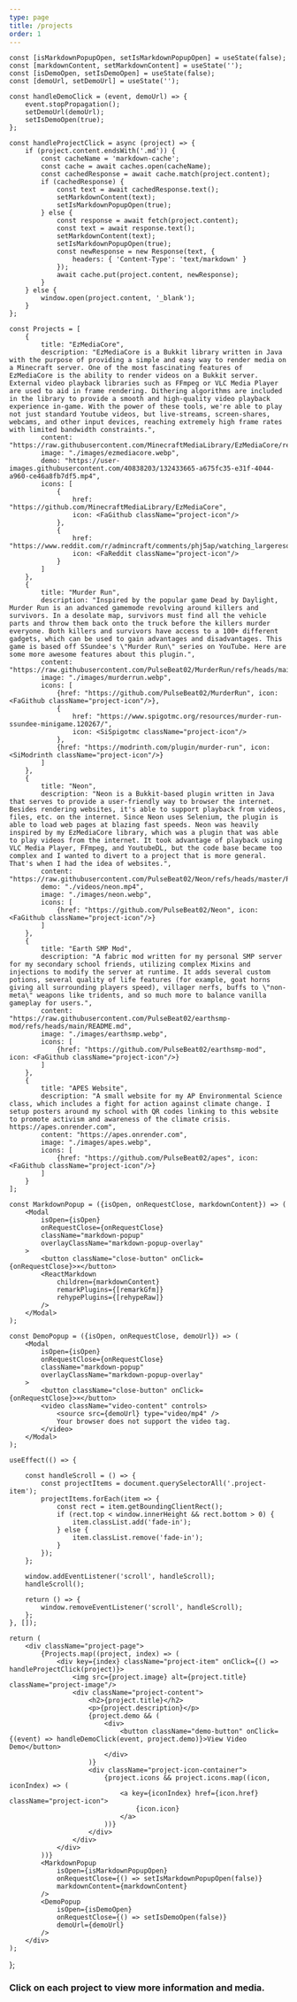 ```yaml
---
type: page
title: /projects
order: 1
---
```




    const [isMarkdownPopupOpen, setIsMarkdownPopupOpen] = useState(false);
    const [markdownContent, setMarkdownContent] = useState('');
    const [isDemoOpen, setIsDemoOpen] = useState(false);
    const [demoUrl, setDemoUrl] = useState('');

    const handleDemoClick = (event, demoUrl) => {
        event.stopPropagation();
        setDemoUrl(demoUrl);
        setIsDemoOpen(true);
    };

    const handleProjectClick = async (project) => {
        if (project.content.endsWith('.md')) {
            const cacheName = 'markdown-cache';
            const cache = await caches.open(cacheName);
            const cachedResponse = await cache.match(project.content);
            if (cachedResponse) {
                const text = await cachedResponse.text();
                setMarkdownContent(text);
                setIsMarkdownPopupOpen(true);
            } else {
                const response = await fetch(project.content);
                const text = await response.text();
                setMarkdownContent(text);
                setIsMarkdownPopupOpen(true);
                const newResponse = new Response(text, {
                    headers: { 'Content-Type': 'text/markdown' }
                });
                await cache.put(project.content, newResponse);
            }
        } else {
            window.open(project.content, '_blank');
        }
    };

    const Projects = [
        {
            title: "EzMediaCore",
            description: "EzMediaCore is a Bukkit library written in Java with the purpose of providing a simple and easy way to render media on a Minecraft server. One of the most fascinating features of EzMediaCore is the ability to render videos on a Bukkit server. External video playback libraries such as FFmpeg or VLC Media Player are used to aid in frame rendering. Dithering algorithms are included in the library to provide a smooth and high-quality video playback experience in-game. With the power of these tools, we're able to play not just standard Youtube videos, but live-streams, screen-shares, webcams, and other input devices, reaching extremely high frame rates with limited bandwidth constraints.",
            content: "https://raw.githubusercontent.com/MinecraftMediaLibrary/EzMediaCore/refs/heads/master/README.md",
            image: "./images/ezmediacore.webp",
            demo: "https://user-images.githubusercontent.com/40838203/132433665-a675fc35-e31f-4044-a960-ce46a8fb7df5.mp4",
            icons: [
                {
                    href: "https://github.com/MinecraftMediaLibrary/EzMediaCore",
                    icon: <FaGithub className="project-icon"/>
                },
                {
                    href: "https://www.reddit.com/r/admincraft/comments/phj5ap/watching_largeresolution_videos_in_minecraft/",
                    icon: <FaReddit className="project-icon"/>
                }
            ]
        },
        {
            title: "Murder Run",
            description: "Inspired by the popular game Dead by Daylight, Murder Run is an advanced gamemode revolving around killers and survivors. In a desolate map, survivors must find all the vehicle parts and throw them back onto the truck before the killers murder everyone. Both killers and survivors have access to a 100+ different gadgets, which can be used to gain advantages and disadvantages. This game is based off SSundee's \"Murder Run\" series on YouTube. Here are some more awesome features about this plugin.",
            content: "https://raw.githubusercontent.com/PulseBeat02/MurderRun/refs/heads/main/README.md",
            image: "./images/murderrun.webp",
            icons: [
                {href: "https://github.com/PulseBeat02/MurderRun", icon: <FaGithub className="project-icon"/>},
                {
                    href: "https://www.spigotmc.org/resources/murder-run-ssundee-minigame.120267/",
                    icon: <SiSpigotmc className="project-icon"/>
                },
                {href: "https://modrinth.com/plugin/murder-run", icon: <SiModrinth className="project-icon"/>}
            ]
        },
        {
            title: "Neon",
            description: "Neon is a Bukkit-based plugin written in Java that serves to provide a user-friendly way to browser the internet. Besides rendering websites, it's able to support playback from videos, files, etc. on the internet. Since Neon uses Selenium, the plugin is able to load web pages at blazing fast speeds. Neon was heavily inspired by my EzMediaCore library, which was a plugin that was able to play videos from the internet. It took advantage of playback using VLC Media Player, FFmpeg, and YoutubeDL, but the code base became too complex and I wanted to divert to a project that is more general. That's when I had the idea of websites.",
            content: "https://raw.githubusercontent.com/PulseBeat02/Neon/refs/heads/master/README.md",
            demo: "./videos/neon.mp4",
            image: "./images/neon.webp",
            icons: [
                {href: "https://github.com/PulseBeat02/Neon", icon: <FaGithub className="project-icon"/>}
            ]
        },
        {
            title: "Earth SMP Mod",
            description: "A fabric mod written for my personal SMP server for my secondary school friends, utilizing complex Mixins and injections to modify the server at runtime. It adds several custom potions, several quality of life features (for example, goat horns giving all surrounding players speed), villager nerfs, buffs to \"non-meta\" weapons like tridents, and so much more to balance vanilla gameplay for users.",
            content: "https://raw.githubusercontent.com/PulseBeat02/earthsmp-mod/refs/heads/main/README.md",
            image: "./images/earthsmp.webp",
            icons: [
                {href: "https://github.com/PulseBeat02/earthsmp-mod", icon: <FaGithub className="project-icon"/>}
            ]
        },
        {
            title: "APES Website",
            description: "A small website for my AP Environmental Science class, which includes a fight for action against climate change. I setup posters around my school with QR codes linking to this website to promote activism and awareness of the climate crisis. https://apes.onrender.com",
            content: "https://apes.onrender.com",
            image: "./images/apes.webp",
            icons: [
                {href: "https://github.com/PulseBeat02/apes", icon: <FaGithub className="project-icon"/>}
            ]
        }
    ];

    const MarkdownPopup = ({isOpen, onRequestClose, markdownContent}) => (
        <Modal
            isOpen={isOpen}
            onRequestClose={onRequestClose}
            className="markdown-popup"
            overlayClassName="markdown-popup-overlay"
        >
            <button className="close-button" onClick={onRequestClose}>×</button>
            <ReactMarkdown
                children={markdownContent}
                remarkPlugins={[remarkGfm]}
                rehypePlugins={[rehypeRaw]}
            />
        </Modal>
    );

    const DemoPopup = ({isOpen, onRequestClose, demoUrl}) => (
        <Modal
            isOpen={isOpen}
            onRequestClose={onRequestClose}
            className="markdown-popup"
            overlayClassName="markdown-popup-overlay"
        >
            <button className="close-button" onClick={onRequestClose}>×</button>
            <video className="video-content" controls>
                <source src={demoUrl} type="video/mp4" />
                Your browser does not support the video tag.
            </video>
        </Modal>
    );

    useEffect(() => {

        const handleScroll = () => {
            const projectItems = document.querySelectorAll('.project-item');
            projectItems.forEach(item => {
                const rect = item.getBoundingClientRect();
                if (rect.top < window.innerHeight && rect.bottom > 0) {
                    item.classList.add('fade-in');
                } else {
                    item.classList.remove('fade-in');
                }
            });
        };

        window.addEventListener('scroll', handleScroll);
        handleScroll();

        return () => {
            window.removeEventListener('scroll', handleScroll);
        };
    }, []);

    return (
        <div className="project-page">
            {Projects.map((project, index) => (
                <div key={index} className="project-item" onClick={() => handleProjectClick(project)}>
                    <img src={project.image} alt={project.title} className="project-image"/>
                    <div className="project-content">
                        <h2>{project.title}</h2>
                        <p>{project.description}</p>
                        {project.demo && (
                            <div>
                                <button className="demo-button" onClick={(event) => handleDemoClick(event, project.demo)}>View Video Demo</button>
                            </div>
                        )}
                        <div className="project-icon-container">
                            {project.icons && project.icons.map((icon, iconIndex) => (
                                <a key={iconIndex} href={icon.href} className="project-icon">
                                    {icon.icon}
                                </a>
                            ))}
                        </div>
                    </div>
                </div>
            ))}
            <MarkdownPopup
                isOpen={isMarkdownPopupOpen}
                onRequestClose={() => setIsMarkdownPopupOpen(false)}
                markdownContent={markdownContent}
            />
            <DemoPopup
                isOpen={isDemoOpen}
                onRequestClose={() => setIsDemoOpen(false)}
                demoUrl={demoUrl}
            />
        </div>
    );
};

### Click on each project to view more information and media.
<br></br>

<ProjectPage/>
